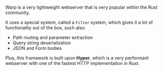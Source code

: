 Warp is a very lightweight webserver that is very popular within the Rust community.

It uses a special system, called a `Filter` system, which gives it a lot of functionality out of the box, such also:
- Path routing and parameter extraction
- Query string deserialization
- JSON and Form bodies

Plus, this framework is built upon **Hyper**, which is a very performant webserver with one of the fastest HTTP implementation in Rust.
